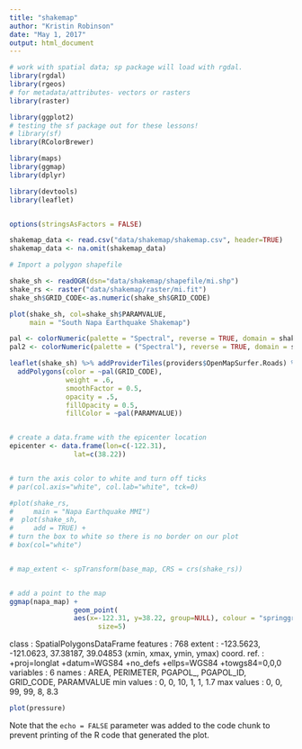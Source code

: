 ```yaml
---
title: "shakemap"
author: "Kristin Robinson"
date: "May 1, 2017"
output: html_document
---
```


```r
# work with spatial data; sp package will load with rgdal.
library(rgdal)
library(rgeos)
# for metadata/attributes- vectors or rasters
library(raster)

library(ggplot2)
# testing the sf package out for these lessons!
# library(sf)
library(RColorBrewer)

library(maps)
library(ggmap)
library(dplyr)

library(devtools)
library(leaflet)


options(stringsAsFactors = FALSE)
```

```r
shakemap_data <- read.csv("data/shakemap/shakemap.csv", header=TRUE)
shakemap_data <- na.omit(shakemap_data)
```


```r
# Import a polygon shapefile

shake_sh <- readOGR(dsn="data/shakemap/shapefile/mi.shp")
shake_rs <- raster("data/shakemap/raster/mi.fit")
shake_sh$GRID_CODE<-as.numeric(shake_sh$GRID_CODE)

plot(shake_sh, col=shake_sh$PARAMVALUE,
     main = "South Napa Earthquake Shakemap")

pal <- colorNumeric(palette = "Spectral", reverse = TRUE, domain = shake_sh$PARAMVALUE)
pal2 <- colorNumeric(palette = ("Spectral"), reverse = TRUE, domain = shake_sh$GRID_CODE)

leaflet(shake_sh) %>% addProviderTiles(providers$OpenMapSurfer.Roads) %>%
  addPolygons(color = ~pal(GRID_CODE), 
              weight = .6, 
              smoothFactor = 0.5,
              opacity = .5, 
              fillOpacity = 0.5, 
              fillColor = ~pal(PARAMVALUE))


# create a data.frame with the epicenter location
epicenter <- data.frame(lon=c(-122.31),
                lat=c(38.22))


# turn the axis color to white and turn off ticks
# par(col.axis="white", col.lab="white", tck=0)

#plot(shake_rs,
#     main = "Napa Earthquake MMI")
#  plot(shake_sh,
#     add = TRUE) +
# turn the box to white so there is no border on our plot
# box(col="white")


# map_extent <- spTransform(base_map, CRS = crs(shake_rs))


# add a point to the map
ggmap(napa_map) +
                geom_point(
                aes(x=-122.31, y=38.22, group=NULL), colour = "springgreen",
                      size=5)


```
class       : SpatialPolygonsDataFrame 
features    : 768 
extent      : -123.5623, -121.0623, 37.38187, 39.04853  (xmin, xmax, ymin, ymax)
coord. ref. : +proj=longlat +datum=WGS84 +no_defs +ellps=WGS84 +towgs84=0,0,0 
variables   : 6
names       : AREA, PERIMETER, PGAPOL_, PGAPOL_ID, GRID_CODE, PARAMVALUE 
min values  :    0,         0,      10,         1,         1,        1.7 
max values  :    0,         0,      99,        99,         8,        8.3 

```r
plot(pressure)
```

Note that the `echo = FALSE` parameter was added to the code chunk to prevent printing of the R code that generated the plot.
